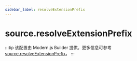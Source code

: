```yaml
---
sidebar_label: resolveExtensionPrefix
---
```


# source.resolveExtensionPrefix

:::tip
该配置由 Modern.js Builder 提供，更多信息可参考 [source.resolveExtensionPrefix](https://modernjs.dev/builder/api/config-source.html#source-resolveextensionprefix)。
:::


<Main />
